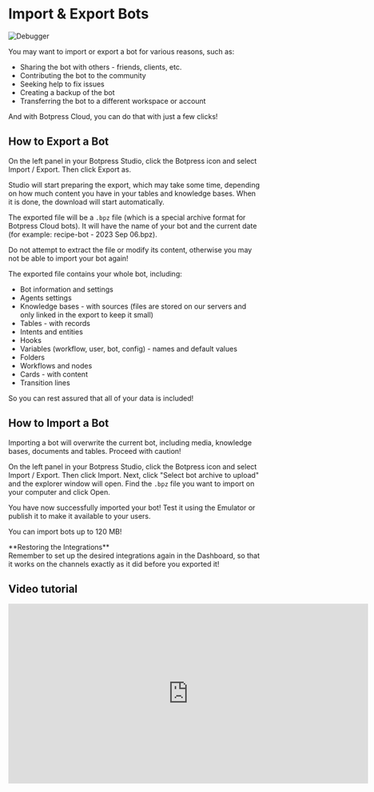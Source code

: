 
# Import & Export Bots

![Debugger](/docs/content/studio-import-export.png)

You may want to import or export a bot for various reasons, such as:

- Sharing the bot with others - friends, clients, etc.
- Contributing the bot to the community
- Seeking help to fix issues
- Creating a backup of the bot
- Transferring the bot to a different workspace or account

And with Botpress Cloud, you can do that with just a few clicks!

## How to Export a Bot

On the left panel in your Botpress Studio, click the Botpress icon and select Import / Export. Then click Export as.

Studio will start preparing the export, which may take some time, depending on how much content you have in your tables and knowledge bases. When it is done, the download will start automatically.

The exported file will be a `.bpz` file (which is a special archive format for Botpress Cloud bots). It will have the name of your bot and the current date (for example: recipe-bot - 2023 Sep 06.bpz).

<Callout>
  Do not attempt to extract the file or modify its content, otherwise you may not be able to import your bot again!
</Callout>

The exported file contains your whole bot, including:

- Bot information and settings
- Agents settings
- Knowledge bases - with sources (files are stored on our servers and only linked in the export to keep it small)
- Tables - with records
- Intents and entities
- Hooks
- Variables (workflow, user, bot, config) - names and default values
- Folders
- Workflows and nodes
- Cards - with content
- Transition lines

So you can rest assured that all of your data is included!

## How to Import a Bot

<Callout type="error">
  Importing a bot will overwrite the current bot, including media, knowledge bases, documents and tables. Proceed with
  caution!
</Callout>

On the left panel in your Botpress Studio, click the Botpress icon and select Import / Export. Then click Import. Next, click "Select bot archive to upload" and the explorer window will open. Find the `.bpz` file you want to import on your computer and click Open.

You have now successfully imported your bot! Test it using the Emulator or publish it to make it available to your users.

<Callout type="info">You can import bots up to 120 MB!</Callout>

<Callout type="info">
  **Restoring the Integrations** <br />
  Remember to set up the desired integrations again in the Dashboard, so that it works on the channels exactly as it did
  before you exported it!
</Callout>

## Video tutorial

<iframe
  data-youtube-iframe
  width="720"
  height="360"
  src="https://www.youtube.com/embed/garalsWay1U?si=S9J8kk6WckEAmxaw"
  title="YouTube video player"
  frameborder="0"
  allow="accelerometer; autoplay; clipboard-write; encrypted-media; gyroscope; picture-in-picture; web-share"
  allowfullscreen
></iframe>
